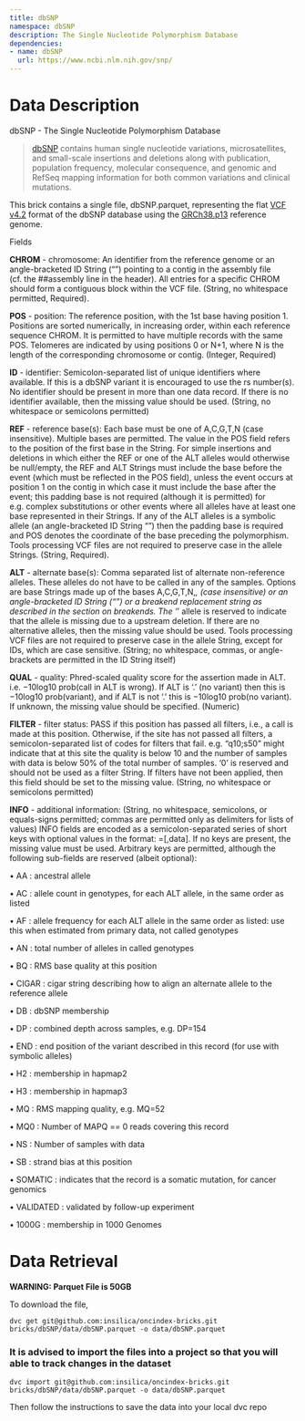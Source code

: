 ```yaml
---
title: dbSNP
namespace: dbSNP
description: The Single Nucleotide Polymorphism Database
dependencies:
- name: dbSNP
  url: https://www.ncbi.nlm.nih.gov/snp/
---
```

# Data Description

dbSNP - The Single Nucleotide Polymorphism Database

>[dbSNP](https://www.ncbi.nlm.nih.gov/snp/) contains human single nucleotide variations, microsatellites, and small-scale insertions and deletions along with publication, population frequency, molecular consequence, and genomic and RefSeq mapping information for both common variations and clinical mutations.

This brick contains a single file, dbSNP.parquet, representing the flat [VCF v4.2](https://samtools.github.io/hts-specs/VCFv4.2.pdf) format of the dbSNP database using the [GRCh38.p13](https://www.ncbi.nlm.nih.gov/assembly/GCF_000001405.39/) reference genome.

Fields

**CHROM** - chromosome: An identifier from the reference genome or an angle-bracketed ID String (“<ID>”)
pointing to a contig in the assembly file (cf. the ##assembly line in the header). All entries for a specific
CHROM should form a contiguous block within the VCF file. (String, no whitespace permitted, Required).

**POS** - position: The reference position, with the 1st base having position 1. Positions are sorted numerically,
in increasing order, within each reference sequence CHROM. It is permitted to have multiple records with the
same POS. Telomeres are indicated by using positions 0 or N+1, where N is the length of the corresponding
chromosome or contig. (Integer, Required)

**ID** - identifier: Semicolon-separated list of unique identifiers where available. If this is a dbSNP variant it is
encouraged to use the rs number(s). No identifier should be present in more than one data record. If there is
no identifier available, then the missing value should be used. (String, no whitespace or semicolons permitted)

**REF** - reference base(s): Each base must be one of A,C,G,T,N (case insensitive). Multiple bases are permitted.
The value in the POS field refers to the position of the first base in the String. For simple insertions and
deletions in which either the REF or one of the ALT alleles would otherwise be null/empty, the REF and ALT
Strings must include the base before the event (which must be reflected in the POS field), unless the event
occurs at position 1 on the contig in which case it must include the base after the event; this padding base is
not required (although it is permitted) for e.g. complex substitutions or other events where all alleles have at
least one base represented in their Strings. If any of the ALT alleles is a symbolic allele (an angle-bracketed
ID String “<ID>”) then the padding base is required and POS denotes the coordinate of the base preceding
the polymorphism. Tools processing VCF files are not required to preserve case in the allele Strings. (String,
Required).

**ALT** - alternate base(s): Comma separated list of alternate non-reference alleles. These alleles do not have to
be called in any of the samples. Options are base Strings made up of the bases A,C,G,T,N,*, (case insensitive)
or an angle-bracketed ID String (“<ID>”) or a breakend replacement string as described in the section on
breakends. The ‘*’ allele is reserved to indicate that the allele is missing due to a upstream deletion. If there
are no alternative alleles, then the missing value should be used. Tools processing VCF files are not required
to preserve case in the allele String, except for IDs, which are case sensitive. (String; no whitespace, commas,
or angle-brackets are permitted in the ID String itself)

**QUAL** - quality: Phred-scaled quality score for the assertion made in ALT. i.e. −10log10 prob(call in ALT is
wrong). If ALT is ‘.’ (no variant) then this is −10log10 prob(variant), and if ALT is not ‘.’ this is −10log10
prob(no variant). If unknown, the missing value should be specified. (Numeric)

**FILTER** - filter status: PASS if this position has passed all filters, i.e., a call is made at this position. Otherwise,
if the site has not passed all filters, a semicolon-separated list of codes for filters that fail. e.g. “q10;s50” might
indicate that at this site the quality is below 10 and the number of samples with data is below 50% of the total
number of samples. ‘0’ is reserved and should not be used as a filter String. If filters have not been applied,
then this field should be set to the missing value. (String, no whitespace or semicolons permitted)

**INFO** - additional information: (String, no whitespace, semicolons, or equals-signs permitted; commas are
permitted only as delimiters for lists of values) INFO fields are encoded as a semicolon-separated series of short
keys with optional values in the format: <key>=<data>[,data]. If no keys are present, the missing value must
be used. Arbitrary keys are permitted, although the following sub-fields are reserved (albeit optional):

• AA : ancestral allele

• AC : allele count in genotypes, for each ALT allele, in the same order as listed

• AF : allele frequency for each ALT allele in the same order as listed: use this when estimated from primary
data, not called genotypes

• AN : total number of alleles in called genotypes

• BQ : RMS base quality at this position

• CIGAR : cigar string describing how to align an alternate allele to the reference allele

• DB : dbSNP membership

• DP : combined depth across samples, e.g. DP=154

• END : end position of the variant described in this record (for use with symbolic alleles)

• H2 : membership in hapmap2

• H3 : membership in hapmap3

• MQ : RMS mapping quality, e.g. MQ=52

• MQ0 : Number of MAPQ == 0 reads covering this record

• NS : Number of samples with data

• SB : strand bias at this position

• SOMATIC : indicates that the record is a somatic mutation, for cancer genomics

• VALIDATED : validated by follow-up experiment

• 1000G : membership in 1000 Genomes

# Data Retrieval

**WARNING: Parquet File is 50GB**

To download the file,
```
dvc get git@github.com:insilica/oncindex-bricks.git bricks/dbSNP/data/dbSNP.parquet -o data/dbSNP.parquet
```

### It is advised to import the files into a project so that you will able to track changes in the dataset
```
dvc import git@github.com:insilica/oncindex-bricks.git bricks/dbSNP/data/dbSNP.parquet -o data/dbSNP.parquet
```

Then follow the instructions to save the data into your local dvc repo
